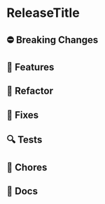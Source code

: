 
<Meta title="Releases/ReleasePath/Changelog"/>

# ReleaseTitle

## ⛔️ Breaking Changes

## 🚀 Features

## 🧹 Refactor

## 🐛 Fixes

## 🔍 Tests

## 🧹 Chores

## 📄 Docs
